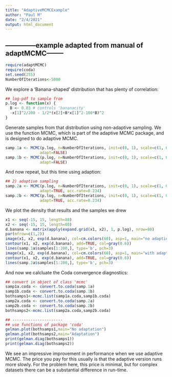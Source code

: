 ```yaml
---
title: "AdaptiveMCMCExample"
author: "Paul M"
date: "2/4/2021"
output: html_document
---
```


## --------------example adapted from manual of adaptMCMC--------

```r
require(adaptMCMC)
require(coda)
set.seed(255)
NumberOfIterations<-5000
```

We explore a 'Banana-shaped' distribution that has plenty of correlation:
```r
## log-pdf to sample from
p.log <- function(x) {
  B <- 0.03 # controls 'bananacity'
  -x[1]^2/200 - 1/2*(x[2]+B*x[1]^2-100*B)^2
}
```

Generate samples from that distribution using non-adaptive sampling.
We use the function MCMC, which is part of the adaptive MCMC package, and is designed to do adaptive MCMC.
```r
samp.1a <- MCMC(p.log, n=NumberOfIterations, init=c(0, 1), scale=c(1, 0.1),
               adapt=FALSE)
samp.1b <- MCMC(p.log, n=NumberOfIterations, init=c(0, 1), scale=c(1, 0.1),
               adapt=FALSE)
```

And now repeat, but this time using adaption:
```r
## 2) adaptive sampling
samp.2a <- MCMC(p.log, n=NumberOfIterations, init=c(0, 1), scale=c(1, 0.1),
               adapt=TRUE, acc.rate=0.234)
samp.2b <- MCMC(p.log, n=NumberOfIterations, init=c(0, 1), scale=c(1, 0.1),
               adapt=TRUE, acc.rate=0.234)
```

We plot the density that results and the samples we drew
```r
x1 <- seq(-15, 15, length=80)
x2 <- seq(-15, 15, length=80)
d.banana <- matrix(apply(expand.grid(x1, x2), 1, p.log), nrow=80)
par(mfrow=c(1,2))
image(x1, x2, exp(d.banana), col=cm.colors(60), asp=1, main="no adaption")
contour(x1, x2, exp(d.banana), add=TRUE, col=gray(0.6))
lines(samp.1a$samples[1:200,], type='b', pch=3)
image(x1, x2, exp(d.banana), col=cm.colors(60), asp=1, main="with adaption")
contour(x1, x2, exp(d.banana), add=TRUE, col=gray(0.6))
lines(samp.2a$samples[1:200,], type='b', pch=3)
```


And now we calcluate the Coda convergence diagnostics:
```r
## convert in object of class 'mcmc'
samp1a.coda <- convert.to.coda(samp.1a)
samp1b.coda <- convert.to.coda(samp.1b)
bothsamps1<-mcmc.list(samp1a.coda,samp1b.coda)
samp2a.coda <- convert.to.coda(samp.2a)
samp2b.coda <- convert.to.coda(samp.2b)
bothsamps2<-mcmc.list(samp2a.coda,samp2b.coda)

## ----------------------
## use functions of package 'coda'
gelman.plot(bothsamps1,main="No adaptation")
gelman.plot(bothsamps2,main="Adaptation")
print(gelman.diag(bothsamps1))
print(gelman.diag(bothsamps2))
```

We see an impressive improvement in performance when we use adaptive MCMC.
The price you pay for this usually is that the adaptive version runs more slowly.
For the problem here, this  price is minimal, but for complex datasets there can
be a substantial difference in run-time.
